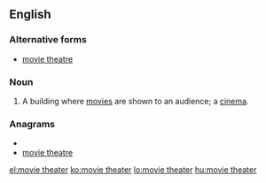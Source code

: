 ==English==

===Alternative forms===
*[[movie theatre]]

===Noun===
{{en-noun|sg=[[movie]] [[theater]]}}

#{{US}} A building where [[movie]]s are shown to an audience; a [[cinema]].

===Anagrams===
* {{alphagram|aeeehimorttv}}
* [[movie theatre#English|movie theatre]]

[[el:movie theater]]
[[ko:movie theater]]
[[lo:movie theater]]
[[hu:movie theater]]